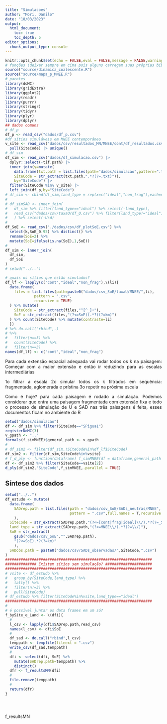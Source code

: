 ```yaml
---
title: "Simulacoes"
author: "Mori, Danilo"
date: "18/03/2023"
output: 
  html_document:
    toc: true
    toc_depth: 5
editor_options: 
  chunk_output_type: console
---
```


<style>
body {
text-align: justify}
</style>

```r
knitr::opts_chunk$set(echo = FALSE,eval = FALSE,message = FALSE,warning = FALSE)
# funções (deixar sempre em cima pois alguns carregam suas próprias bibliotecas)
source("source/dinamica_coalescente.R")
source("source/mapa_p_MNEE.R")
# pacotes
library(doMC)
library(gridExtra)
library(ggplot2)
library(readr)
library(purrr)
library(stringr)
library(tidyr)
library(plyr)
library(dplyr)
## dados comuns
# df_p
df_p <- read_csv("dados/df_p.csv")
#df_sítios simuláveis em MNEE contemporâneo
v_site <- read_csv("dados/csv/resultados_MN/MNEE/cont/df_resultados.csv") |> 
  pull(SiteCode) |> unique()
# df_sim
df_sim <- read_csv("dados/df_simulacao.csv") |> 
  dplyr::select(-tif.path) |> 
  inner_join(y=mutate(
    data.frame(txt.path = list.files(path="dados/simulacao",pattern=".txt")),
    SiteCode = str_extract(txt.path,".*?(?=.txt)")),
    by="SiteCode") |> 
  filter(SiteCode %in% v_site) |>
  left_join(df_p,by="SiteCode")
# df_sim <- cbind(df_sim,land_type = rep(x=c("ideal","non_frag"),each=nrow(df_sim)))
#
# df_simSAD <- inner_join(
#   df_sim %>% filter(land_type=="ideal") %>% select(-land_type),
#   read_csv("dados/csv/taxaU/df_U.csv") %>% filter(land_type!="ideal")
#   ) %>% select(-Usd)
#
df_SoE <- read_csv("./dados/csv/df_plotSoE.csv") %>% 
  select(k,SoE_0.95) %>% distinct() %>% 
  rename(SoE=2) %>% 
  mutate(SoE=ifelse(is.na(SoE),1,SoE))
#
df_sim <- inner_join(
  df_sim,
  df_SoE
)
# setwd("../..")
```



```r
# quais os sítios que estão simulados?
df_lf <- lapply(c("cont","ideal","non_frag"),\(li){
  data.frame(
    files = list.files(path=paste0("dados/csv_SoE/taxaU/MNEE/",li),
             pattern = ".csv",
             recursive = TRUE)
  ) %>% mutate(
    SiteCode = str_extract(files,"^[^_]+"),
    SoE = str_extract(files,"(?<=SoE)(.*?)(?=km)")
  ) %>% count(SiteCode) %>% mutate(contraste=li)
  }) 
# %>% do.call("rbind",.) 
# %>% 
#   filter(n==3) %>% 
#   count(SiteCode) %>% 
#   filter(n==3)
names(df_lf) <- c("cont","ideal","non_frag")
```

Para cada extensão espacial adequada vai rodar todos os k na paisagem:
Começar com a maior extensão e então ir reduzindo para as escalas intermediárias 

1o filtrar a escala
2o simular todos os k filtrados em sequência: fragmentada, aglomerada e prístina
3o repetir na próxima escala

Como é hoje?
para cada paisagem é rodado a simulação.
Podemos considerar que entra uma paisagem fragmentada com extensão fixa e todo o processo de
simulação de U e SAD nas três paisagens é feita, esses documentos ficam no ambiente do R




```r
setwd("dados/simulacao")
df <- df_sim %>% filter(SiteCode=="SPigua1")
registerDoMC(3)
v_gpath <- ".."
formals(f_simMNEE)$general_path <- v_gpath
#
# df_sim2 <- filter(df_sim,!SiteCode%in%df_lf$SiteCode)
df_sim2 <- filter(df_sim,SiteCode%in%vsite)
# f_d_ply <- function(dataframe) f_simMNEE(df = dataframe,general_path = v_gpath)
df <- df_sim2 %>% filter(SiteCode==vsite[2])
d_ply(df_sim2,"SiteCode",f_simMNEE,.parallel = TRUE)
```


## Síntese dos dados

```r
setwd("../..")
df_estudo <- mutate(
  data.frame(
    SADrep.path = list.files(path = "dados/csv_SoE/SADs_neutras/MNEE",
                             pattern = ".csv",full.names = T,recursive = T)
    ),
  SiteCode = str_extract(SADrep.path,"(?<=[cont|frag|ideal]\\/).*?(?=_So)"),
  land_type = str_extract(SADrep.path,"(?<=MNEE\\/).*?(?=\\/)"),
  SoE = str_extract(
    gsub("dados/csv_SoE","",SADrep.path),
    "(?<=SoE).*?(?=km)"
    ),
  SADobs.path = paste0("dados/csv/SADs_observadas/",SiteCode,".csv")
)
##################################################################
############## Existem sítios sem simulação? #####################
##################################################################
# vsite <- df_estudo %>% 
#   group_by(SiteCode,land_type) %>% 
#   tally() %>% 
#   filter(n!=3) %>% 
#   pull(SiteCode)
# df_estudo %>% filter(SiteCode%in%vsite,land_type=="ideal")
##################################################################
#
# é possível juntar os data frames em um só?
f_bySite_e_Land <- \(dfi){
  #
  l_csv <- lapply(dfi$SADrep.path,read_csv)
  names(l_csv) <- dfi$SoE
  #
  df_sad <- do.call("rbind",l_csv)
  temppath <- tempfile(fileext = ".csv")
  write_csv(df_sad,temppath)
  #
  dfi <- select(dfi,-SoE) %>% 
    mutate(SADrep.path=temppath) %>% 
    distinct()
  dfr <- f_resultsMN(dfi)
  #
  file.remove(temppath)
  #
  return(dfr)
}





```

f_resultsMN
